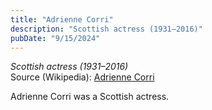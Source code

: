 ```yaml
---
title: "Adrienne Corri"
description: "Scottish actress (1931–2016)"
pubDate: "9/15/2024"
---
```


*Scottish actress (1931–2016)*  
Source (Wikipedia): [Adrienne Corri][1]

Adrienne Corri was a Scottish actress.

[1]: https://en.wikipedia.org/wiki/Adrienne_Corri
